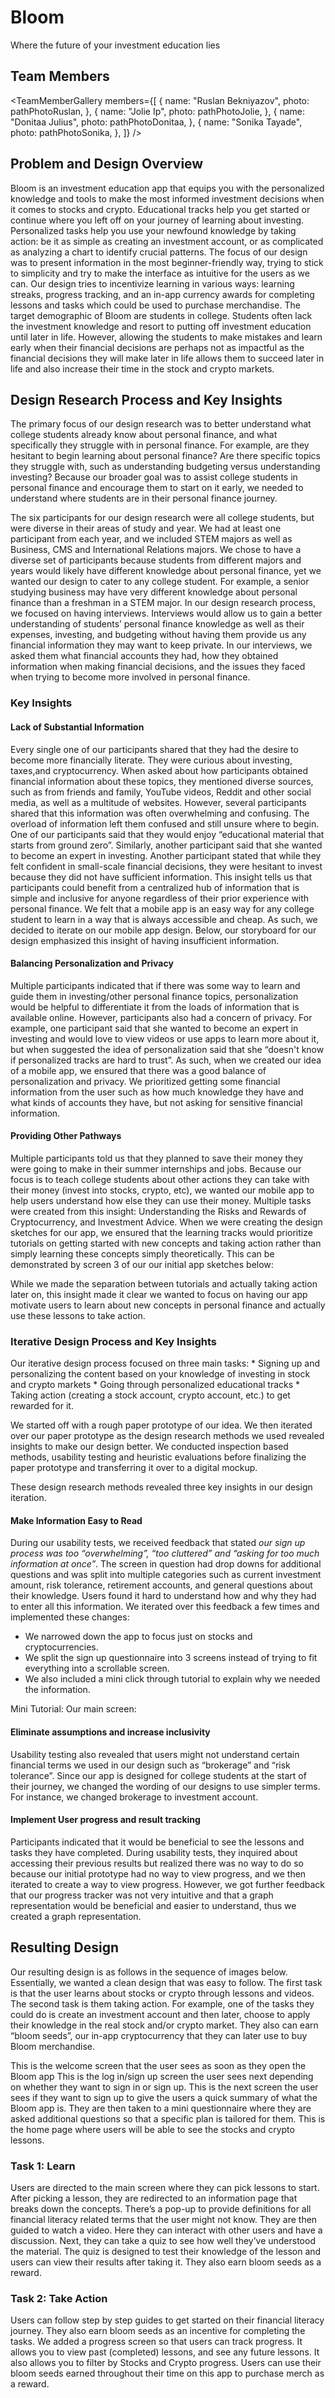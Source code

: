 


# Bloom

<ProjectSubtitle>Where the future of your investment education lies</ProjectSubtitle>

## Team Members

<TeamMemberGallery members={[
    {
        name: "Ruslan Bekniyazov",
        photo: pathPhotoRuslan,
    },
    {
        name: "Jolie Ip",
        photo: pathPhotoJolie,
    },
    {
        name: "Donitaa Julius",
        photo: pathPhotoDonitaa,
    },
    {
        name: "Sonika Tayade",
        photo: pathPhotoSonika,
    },
]} />

## Problem and Design Overview

<ProjectImageRight4 imageSrc={image1}>
Bloom is an investment education app that equips you with the personalized knowledge and tools to make the most informed investment decisions when it comes to stocks and crypto. Educational tracks help you get started or continue where you left off on your journey of learning about investing. Personalized tasks help you use your newfound knowledge by taking action: be it as simple as creating an investment account, or as complicated as analyzing a chart to identify crucial patterns. The focus of our design was to present information in the most beginner-friendly way, trying to stick to simplicity and try to make the interface as intuitive for the users as we can. Our design tries to incentivize learning in various ways: learning streaks, progress tracking, and an in-app currency awards for completing lessons and tasks which could be used to purchase merchandise. The target demographic of Bloom are students  in college. Students often lack the investment knowledge and resort to putting off investment education until later in life. However, allowing the students to make mistakes and learn early when their financial decisions are perhaps not as impactful as the financial decisions they will make later in life allows them to succeed later in life and also increase their time in the stock and crypto markets.
</ProjectImageRight4>

## Design Research Process and Key Insights

The primary focus of our design research was to better understand what college students already know about personal finance, and what specifically they struggle with in personal finance. For example, are they hesitant to begin learning about personal finance? Are there specific topics they struggle with, such as understanding budgeting versus understanding investing? Because our broader goal was to assist college students in personal finance and encourage them to start on it early, we needed to understand where students are in their personal finance journey.

The six participants for our design research were all college students, but were diverse in their areas of study and year. We had at least one participant from each year, and we included STEM majors as well as Business, CMS and International Relations majors. We chose to have a diverse set of participants because students from different majors and years would likely have different knowledge about personal finance, yet we wanted our design to cater to any college student. For example, a senior studying business may have very different knowledge about personal finance than a freshman in a STEM major. In our design research process, we focused on having interviews. Interviews would allow us to gain a better understanding of students’ personal finance knowledge as well as their expenses, investing, and budgeting without having them provide us any financial information they may want to keep private. In our interviews, we asked them what financial accounts they had, how they obtained information when making financial decisions, and the issues they faced when trying to become more involved in personal finance.

### Key Insights

#### Lack of Substantial Information

<ProjectImageRight6 imageSrc={image2}>
Every single one of our participants shared that they had the desire to become more financially literate. They were curious about investing, taxes,and cryptocurrency. When asked about how participants obtained financial information about these topics, they mentioned diverse sources, such as from friends and family, YouTube videos, Reddit and other social media, as well as a multitude of websites. However, several participants shared that this information was often overwhelming and confusing. The overload of information left them confused and still unsure where to begin. One of our participants said that they would enjoy “educational material that starts from ground zero”. Similarly, another participant said that she wanted to become an expert in investing. Another participant stated that while they felt confident in small-scale financial decisions, they were hesitant to invest because they did not have sufficient information. This insight tells us that participants could benefit from a centralized hub of information that is simple and inclusive for anyone regardless of their prior experience with personal finance. We felt that a mobile app is an easy way for any college student to learn in a way that is always accessible and cheap. As such, we decided to iterate on our mobile app design. Below, our storyboard for our design emphasized this insight of having insufficient information.
</ProjectImageRight6>

#### Balancing Personalization and Privacy

Multiple participants indicated that if there was some way to learn and guide them in investing/other personal finance topics, personalization would be helpful to differentiate it from the loads of information that is available online. However, participants also had a concern of privacy. For example, one participant said that she wanted to become an expert in investing and would love to view videos or use apps to learn more about it, but when suggested the idea of personalization said that she “doesn't know if personalized tracks are hard to trust”. As such, when we created our idea of a mobile app, we ensured that there was a good balance of personalization and privacy. We prioritized getting some financial information from the user such as how much knowledge they have and what kinds of accounts they have, but not asking for sensitive financial information.

#### Providing Other Pathways

<ProjectImageRight6 imageSrc={image3}>
Multiple participants told us that they planned to save their money they were going to make in their summer internships and jobs. Because our focus is to teach college students about other actions they can take with their money (invest into stocks, crypto, etc), we wanted our mobile app to help users understand how else they can use their money. Multiple tasks were created from this insight: Understanding the Risks and Rewards of Cryptocurrency, and Investment Advice. When we were creating the design sketches for our app, we ensured that the learning tracks would prioritize tutorials on getting started with new concepts and taking action rather than simply learning these concepts simply theoretically. This can be demonstrated by screen 3 of our our initial app sketches below:

While we made the separation between tutorials and actually taking action later on, this insight made it clear we wanted to focus on having our app motivate users to learn about new concepts in personal finance and actually use these lessons to take action.
</ProjectImageRight6>

### Iterative Design Process and Key Insights

<ProjectImageRight6 imageSrc={image4}>
Our iterative design process focused on three main tasks:
* Signing up and personalizing the content based on your knowledge of investing in stock and crypto markets
* Going through personalized educational tracks
* Taking action (creating a stock account, crypto account, etc.) to get rewarded for it.

We started off with a rough paper prototype of our idea. We then iterated over our paper prototype as the design research methods we used revealed insights to make our design better. We conducted inspection based methods, usability testing and heuristic evaluations before finalizing the paper prototype and transferring it over to a digital mockup.

These design research methods revealed three key insights in our design iteration.
</ProjectImageRight6>

#### Make Information Easy to Read

During our usability tests, we received feedback that stated *our sign up process was too “overwhelming”, “too cluttered” and “asking for too much information at once”*. The screen in question had drop downs for additional questions and was split into multiple categories such as current investment amount, risk tolerance, retirement accounts, and general questions about their knowledge. Users found it hard to understand how and why they had to enter all this information. We iterated over this feedback a few times and implemented these changes:

* We narrowed down the app to focus just on stocks and cryptocurrencies.
* We split the sign up questionnaire into 3 screens instead of trying to fit everything into a scrollable screen.
* We also included a mini click through tutorial to explain why we needed the information.

<ProjectImageRight8 imageSrc={image5}>
Mini Tutorial:
</ProjectImageRight8>

<ProjectImageRight8 imageSrc={image6}>
Our main screen:
</ProjectImageRight8>

<ProjectImageRight8 imageSrc={image7}>
</ProjectImageRight8>

#### Eliminate assumptions and increase inclusivity

<ProjectImageRight8 imageSrc={image8}>
Usability testing also revealed that users might not understand certain financial terms we used in our design such as “brokerage” and “risk tolerance”. Since our app is designed for college students at the start of their journey, we changed the wording of our designs to use simpler terms. For instance, we changed brokerage to investment account.
</ProjectImageRight8>

<ProjectImageRight8 imageSrc={image9}>
</ProjectImageRight8>

#### Implement User progress and result tracking

<ProjectImageRight8 imageSrc={image10}>
Participants indicated that it would be beneficial to see the lessons and tasks they have completed. During usability tests, they inquired about accessing their previous results but realized there was no way to do so because our initial prototype had no way to view progress, and we then iterated to create a way to view progress. However, we got further feedback that our progress tracker was not very intuitive and that a graph representation would be beneficial and easier to understand, thus we created a graph representation.
</ProjectImageRight8>

<ProjectImageRight8 imageSrc={image11}>
</ProjectImageRight8>

## Resulting Design
Our resulting design is as follows in the sequence of images below. Essentially, we wanted a clean design that was easy to follow. The first task is that the user learns about stocks or crypto through lessons and videos. The second task is them taking action. For example, one of the tasks they could do is create an investment account and then later, choose to apply their knowledge in the real stock and/or crypto market. They also can earn “bloom seeds”, our in-app cryptocurrency that they can later use to buy Bloom merchandise.

<ProjectImageRight8 imageSrc={image12}>
This is the welcome screen that the user sees as soon as they open the Bloom app
</ProjectImageRight8>

<ProjectImageRight8 imageSrc={image13}>
This is the log in/sign up screen the user sees next depending on whether they want to sign in or sign up.
</ProjectImageRight8>

<ProjectImageRight8 imageSrc={image14}>
</ProjectImageRight8>

<ProjectImageRight8 imageSrc={image15}>
This is the next screen the user sees if they want to sign up to give the users a quick summary of what the Bloom app is.
</ProjectImageRight8>

<ProjectImageRight8 imageSrc={image16}>
They are then taken to a mini questionnaire where they are asked additional questions so that a specific plan is tailored for them.
</ProjectImageRight8>

<ProjectImageRight8 imageSrc={image17}>
This is the home page where users will be able to see the stocks and crypto lessons.
</ProjectImageRight8>

### Task 1: Learn

<ProjectImageRight8 imageSrc={image18}>
Users are directed to the main screen where they can pick lessons to start.
</ProjectImageRight8>

<ProjectImageRight8 imageSrc={image19}>
After picking a lesson, they are redirected to an information page that breaks down the concepts. There’s a pop-up to provide definitions for all financial literacy related terms that the user might not know.
</ProjectImageRight8>

<ProjectImageRight8 imageSrc={image20}>
They are then guided to watch a video. Here they can interact with other users and have a discussion.
</ProjectImageRight8>

<ProjectImageRight8 imageSrc={image21}>
Next, they can take a quiz to see how well they’ve understood the material. The quiz is designed to test their knowledge of the lesson and users can view their results after taking it.  They also earn bloom seeds as a reward.
</ProjectImageRight8>

### Task 2: Take Action

<ProjectImageRight8 imageSrc={image22}>
Users can follow step by step guides to get started on their financial literacy journey. They also earn bloom seeds as an incentive for completing the tasks.
</ProjectImageRight8>

<ProjectImageRight8 imageSrc={image23}>
We added a progress screen so that users can track progress. It allows you to view past (completed) lessons, and see any future lessons. It also allows you to filter by Stocks and Crypto progress.
</ProjectImageRight8>

<ProjectImageRight8 imageSrc={image24}>
Users can use their bloom seeds earned throughout their time on this app to purchase merch as a reward.
</ProjectImageRight8>

